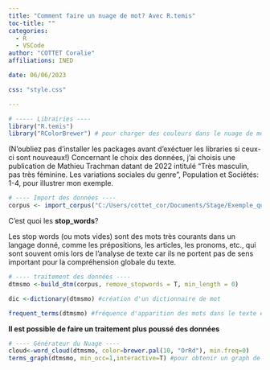 ---
title: "Comment faire un nuage de mot? Avec R.temis"
toc-title: ""
categories:
  - R
  - VSCode
author: "COTTET Coralie"
affiliations: INED

date: 06/06/2023

css: "style.css"

---



```{r  results = 'hide'}
# ----- Librairies ----
library("R.temis")
library("RColorBrewer") # pour charger des couleurs dans le nuage de mot
```



(N'oubliez pas d'installer les packages avant d'exéctuer les libraries si ceux-ci sont nouveaux!)
Concernant le choix des données, j’ai choisis une publication de Mathieu Trachman datant de 2022 intitulé “Très masculin, pas très féminine. Les variations sociales du genre”, Population et Sociétés: 1-4, pour illustrer mon exemple.

```{r results='hide'}
# ---- Import des données ----
corpus <- import_corpus("C:/Users/cottet_cor/Documents/Stage/Exemple_quarto/R/Nuage_de_mot/genre.csv",format="csv",textcolumn=1,language="fr")

```
C'est quoi les __stop_words__?

Les stop words (ou mots vides) sont des mots très courants dans un langage donné, comme les prépositions, les articles, les pronoms, etc., qui sont souvent omis lors de l'analyse de texte car ils ne portent pas de sens important pour la compréhension globale du texte.


```{r results='hide'}
# ---- traitement des données ----
dtmsmo <-build_dtm(corpus, remove_stopwords = T, min_length = 0)

dic <-dictionary(dtmsmo) #création d'un dictionnaire de mot 

frequent_terms(dtmsmo) #fréquence d'apparition des mots dans le texte en question

```
__Il est possible de faire un traitement plus poussé des données__





```{r}
# ---- Générateur du Nuage ---- 
cloud<-word_cloud(dtmsmo, color=brewer.pal(10, "OrRd"), min.freq=0) 
terms_graph(dtmsmo, min_occ=1,interactive=T) #pour obtenir un graph de mots.
```
